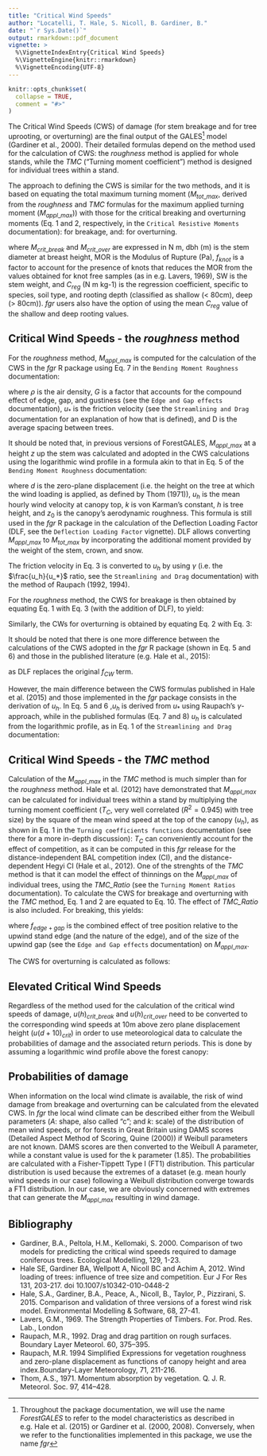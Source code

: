 ```yaml
---
title: "Critical Wind Speeds"
author: "Locatelli, T. Hale, S. Nicoll, B. Gardiner, B."
date: "`r Sys.Date()`"
output: rmarkdown::pdf_document
vignette: >
  %\VignetteIndexEntry{Critical Wind Speeds}
  %\VignetteEngine{knitr::rmarkdown}
  %\VignetteEncoding{UTF-8}
---
```


```r
knitr::opts_chunk$set(
  collapse = TRUE,
  comment = "#>"
)
```
The Critical Wind Speeds (CWS) of damage (for stem breakage and for tree uprooting, or overturning) are the final output of the GALES^[Throughout the package documentation, we will use the name *ForestGALES* to refer to the model characteristics as described in e.g. Hale et al. (2015) or Gardiner et al. (2000, 2008). Conversely, when we refer to the functionalities implemented in this package, we use the name *fgr*] model (Gardiner et al., 2000). Their detailed formulas depend on the method used for the calculation of  CWS: the *roughness* method is applied for whole stands, while the *TMC* ("Turning moment coefficient") method is designed for individual trees within a stand.

The approach to defining the CWS is similar for the two methods, and it is based on equating the total maximum turning moment ($M_{tot\_max}$, derived from the *roughness* and *TMC* formulas for the maximum applied turning moment ($M_{appl\_max}$)) with those for the critical breaking and overturning moments (Eq. 1 and 2, respectively, in the `Critical Resistive Moments` documentation):
\begin{align}
M_{crit\_break} = \frac{\pi}{32}f_{knot}MOR\cdot dbh^3 
\end{align}
for breakage, and:
\begin{align}
M_{crit\_over} = C_{reg}SW 
\end{align}
for overturning.

where $M_{crit\_break}$ and $M_{crit\_over}$ are expressed in N m, dbh (m) is the stem diameter at breast height, MOR is the Modulus of Rupture (Pa), $f_{knot}$ is a factor to account for the presence of knots that reduces the MOR from the values obtained for knot free samples (as in e.g. Lavers, 1969), SW is the stem weight, and $C_{reg}$ (N m kg-1) is the regression coefficient, specific to species, soil type, and rooting depth (classified as shallow (< 80cm), deep (> 80cm)). *fgr* users also have the option of using the mean $C_{reg}$ value of the shallow and deep rooting values.

## Critical Wind Speeds - the *roughness* method
For the *roughness* method, $M_{appl\_max}$ is computed for the calculation of the CWS in the *fgr* R package using Eq. 7 in the `Bending Moment Roughness` documentation:

\begin{align}
M_{appl\_max}(tree\_base) = d\rho G\cdot u_*^2D^2
\end{align}

where $\rho$ is the air density, *G* is a factor that accounts for the compound effect of edge, gap, and gustiness (see the `Edge and Gap effects` documentation), $u_*$ is the friction velocity (see the `Streamlining and Drag` documentation for an explanation of how that is defined), and D is the average spacing between trees. 

It should be noted that, in previous versions of ForestGALES, $M_{appl\_max}$ at a height *z* up the stem was calculated and adopted in the CWS calculations using the logarithmic wind profile in a formula akin to that in Eq. 5 of the `Bending Moment Roughness` documentation:

\begin{align}
M_{appl\_max}(z) = (d - z)\rho G\biggl(\frac{Du_hk}{ln\frac{h-d}{z_0}}\biggr)^2
\end{align}

where *d* is the zero-plane displacement (i.e. the height on the tree at which the wind loading is applied, as defined by Thom (1971)), $u_h$ is the mean hourly wind velocity at canopy top, *k* is von Karman's constant, *h* is tree height, and $z_0$ is the canopy's aerodynamic roughness. 
This formula is still used in the *fgr* R package in the calculation of the Deflection Loading Factor (DLF, see the `Deflection Loading Factor` vignette). DLF allows converting $M_{appl\_max}$ to $M_{tot\_max}$ by incorporating the additional moment provided by the weight of the stem, crown, and snow.

The friction velocity in Eq. 3 is converted to $u_h$ by using $\gamma$ (i.e. the $\frac{u_h}{u_*}$ ratio, see the `Streamlining and Drag` documentation) with the method of Raupach (1992, 1994).

For the *roughness* method, the CWS for breakage is then obtained by equating Eq. 1 with Eq. 3 (with the addition of DLF), to yield:

\begin{align}
u(h)_{crit\_break} = \frac{1}{D}\sqrt{\frac{\pi \cdot MOR \cdot dbh^3 \cdot f_{knot}}{32 \rho G d DLF}} \cdot \gamma
\end{align}

Similarly, the CWs for overturning is obtained by equating Eq. 2 with Eq. 3:

\begin{align}
u(h)_{crit\_over} = \frac{1}{D}\sqrt{\frac{C_{reg} \cdot SW}{\rho G d DLF}} \cdot \gamma
\end{align}

It should be noted that there is one more difference between the calculations of the CWS adopted in the *fgr* R package (shown in Eq. 5 and 6) and those in the published literature (e.g. Hale et al., 2015):

\begin{align}
u(h)_{crit\_break} = \frac{1}{kD}\sqrt{\frac{\pi \cdot MOR \cdot dbh^3 \cdot f_{knot}}{32 \rho G d DLF}} \cdot ln\Bigl(\frac{h - d}{z_0}\Bigr)
\end{align}

\begin{align}
u(h)_{crit\_over} = \frac{1}{kD}\sqrt{\frac{C_{reg} \cdot SW}{\rho G d DLF}} \cdot ln\Bigl(\frac{h - d}{z_0}\Bigr)
\end{align}
as DLF replaces the original $f_{CW}$ term.

However, the main difference between the CWS formulas published in Hale et al. (2015) and those implemented in the *fgr* package consists in the derivation of $u_h$. In Eq. 5 and 6 ,$u_h$ is derived from $u_*$ using Raupach's $\gamma$-approach, while in the published formulas (Eq. 7 and 8) $u_h$ is calculated from the logarithmic profile, as in Eq. 1 of the `Streamlining and Drag` documentation:

\begin{align}
u_{(z)}= \frac {u_*}{k} ln\Bigl(\frac{z-d}{z_0}\Bigr)
\end{align}

## Critical Wind Speeds - the *TMC* method
Calculation of the $M_{appl\_max}$ in the *TMC* method is much simpler than for the *roughness* method. Hale et al. (2012) have demonstrated that $M_{appl\_max}$ can be calculated for individual trees within a stand by multiplying the turning moment coefficient ($T_C$, very well correlated ($R^2 = 0.945$) with tree size) by the square of the mean wind speed at the top of the canopy ($u_h$), as shown in Eq. 1 in the `Turning coefficients functions` documentation (see there for a more in-depth discussion):
\begin{align}
M_{appl\_max} = T_C\cdot u(h)^2
\end{align}
$T_C$ can conveniently account for the effect of competition, as it can be computed in this *fgr* release for the distance-independent BAL competition index (CI), and the distance-dependent Hegyi CI (Hale et al., 2012). One of the strenghts of the *TMC* method is that it can model the effect of thinnings on the $M_{appl\_max}$ of individual trees, using the *TMC_Ratio* (see the `Turning Moment Ratios` documentation). To calculate the CWS for breakage and overturning with the *TMC* method, Eq. 1 and 2 are equated to Eq. 10. The effect of *TMC_Ratio* is also included. 
For breaking, this yields:

\begin{align}
u(h)_{crit\_break} = \sqrt{\frac{\pi \cdot MOR \cdot dbh^3 \cdot f_{knot}}{32 T_C \cdot TMC\_Ratio \cdot f_{edge+gap} \cdot DLF}}
\end{align}

where $f_{edge+gap}$ is the combined effect of tree position relative to the upwind stand edge (and the nature of the edge), and of the size of the upwind gap (see the `Edge and Gap effects` documentation) on $M_{appl\_max}$.

The CWS for overturning is calculated as follows:

\begin{align}
u(h)_{crit\_over} = \sqrt{\frac{C_{reg} \cdot SW}{T_C \cdot TMC\_Ratio \cdot f_{edge+gap} \cdot DLF}}
\end{align}

## Elevated Critical Wind Speeds
Regardless of the method used for the calculation of the critical wind speeds of damage, $u(h)_{crit\_break}$ and $u(h)_{crit\_over}$ need to be converted to the corresponding wind speeds at 10m above zero plane displacement height ($u(d+10)_{crit}$) in order to use meteorological data to calculate the probabilities of damage and the associated return periods. This is done by assuming a logarithmic wind profile above the forest canopy:

\begin{align}
u(d+10)_{crit}=u(h)_{crit}\cdot \frac{ln\Bigl(\frac{10}{z_0}\Bigr)}{ln\Bigl(\frac{h-d}{z_0}\Bigr)}
\end{align}

## Probabilities of damage
When information on the local wind climate is available, the risk of wind damage from breakage and overturning can be calculated from the elevated CWS. In *fgr* the local wind climate can be described either from the Weibull parameters (*A*: shape, also called "c"; and *k*: scale) of the distribution of mean wind speeds, or for forests in Great Britain using DAMS scores (Detailed Aspect Method of Scoring, Quine (2000)) if Weibull parameters are not known. DAMS scores are then converted to the Weibull A parameter, while a constant value is used for the k parameter (1.85). The probabilities are calculated with a Fisher-Tippett Type I (FT1) distribution. This particular distribution is used because the extremes of a dataset (e.g. mean hourly wind speeds in our case) following a Weibull distribution converge towards a FT1 distribution. In our case, we are obviously concerned with extremes that can generate the $M_{appl\_max}$ resulting in wind damage.

## Bibliography
- Gardiner, B.A., Peltola, H.M., Kellomaki, S. 2000. Comparison of two models for predicting the critical wind speeds required to damage coniferous trees. Ecological Modelling, 129, 1-23.
- Hale SE, Gardiner BA, Wellpott A, Nicoll BC and Achim A, 2012. Wind loading of trees: influence of tree size and competition. Eur J For Res 131, 203-217. doi 10.1007/s10342-010-0448-2
- Hale, S.A., Gardiner, B.A., Peace, A., Nicoll, B., Taylor, P., Pizzirani, S. 2015. Comparison and validation of three versions of a forest wind risk model. Environmental Modelling & Software, 68, 27-41.
- Lavers, G.M., 1969. The Strength Properties of Timbers. For. Prod. Res. Lab., London
- Raupach, M.R., 1992. Drag and drag partition on rough surfaces. Boundary Layer Meteorol. 60, 375–395.
- Raupach, M.R. 1994 Simplified Expressions for vegetation roughness and zero-plane displacement as functions of canopy height and area index.Boundary-Layer Meteorology, 71, 211-216.
- Thom, A.S., 1971. Momentum absorption by vegetation. Q. J. R. Meteorol. Soc. 97, 414–428.
